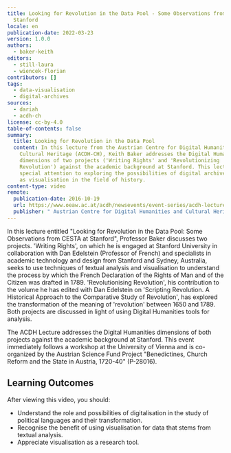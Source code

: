 ```yaml
---
title: Looking for Revolution in the Data Pool - Some Observations from CESTA at
  Stanford
locale: en
publication-date: 2022-03-23
version: 1.0.0
authors:
  - baker-keith
editors:
  - still-laura
  - wiencek-florian
contributors: []
tags:
  - data-visualisation
  - digital-archives
sources:
  - dariah
  - acdh-ch
license: cc-by-4.0
table-of-contents: false
summary:
  title: Looking for Revolution in the Data Pool
  content: In this lecture from the Austrian Centre for Digital Humanities and
    Cultural Heritage (ACDH-CH), Keith Baker addresses the Digital Humanities
    dimensions of two projects ('Writing Rights' and 'Revolutionizing
    Revolution') against the academic background at Stanford. This lecture gives
    special attention to exploring the possibilities of digital archives as well
    as visualisation in the field of history.
content-type: video
remote:
  publication-date: 2016-10-19
  url: https://www.oeaw.ac.at/acdh/newsevents/event-series/acdh-lecture-22
  publisher: " Austrian Centre for Digital Humanities and Cultural Heritage (ACDH-CH)"
---
```

In this lecture entitled "Looking for Revolution in the Data Pool: Some Observations from CESTA at Stanford", Professor Baker discusses two projects. 'Writing Rights', on which he is engaged at Stanford University in collaboration with Dan Edelstein (Professor of French) and specialists in academic technology and design from Stanford and Sydney, Australia, seeks to use techniques of textual analysis and visualisation to understand the process by which the French Declaration of the Rights of Man and of the Citizen was drafted in 1789. 'Revolutionising Revolution', his contribution to the volume he has edited with Dan Edelstein on 'Scripting Revolution.  A Historical Approach to the Comparative Study of Revolution', has explored the transformation of the meaning of 'revolution' between 1650 and 1789. Both projects are discussed in light of using Digital Humanities tools for analysis.

The ACDH Lecture addresses the Digital Humanities dimensions of both projects against the academic background at Stanford. This event immediately follows a workshop at the University of Vienna and is co-organized by the Austrian Science Fund Project "Benedictines, Church Reform and the State in Austria, 1720-40" (P-28016).

## Learning Outcomes

After viewing this video, you should:

* Understand the role and possibilities of digitalisation in the study of political languages and their transformation.
* Recognise the benefit of using visualisation for data that stems from textual analysis.
* Appreciate visualisation as a research tool.

<VideoCard provider="youtube" id="nsxAZkVgUOY" title="ACDH-CH Lecture 2.2 – Keith Baker – Looking for Revolution in the Data Pool" image="/assets/content/assets/en/resources/external/looking-for-revolution-in-the-data-pool-some-observations-from-cesta-at-stanford/acdh-ch-video.png" subtitle="Click here to view" />

